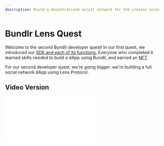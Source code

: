 ```yaml
---
description: Build a decentralized social network for the creator economy using Bunldr and Lens Protocol!
---
```



# Bundlr Lens Quest

Welcome to the second Bundlr developer quest! In our first quest, we introduced our [SDK and each of its functions.](https://docs.bundlr.network/tutorials/bundlr-nodejs) Everyone who completed it learned skills needed to build a dApp using Bundlr, and earned an [NFT](https://opensea.io/assets/matic/0x1c8f5f29d1498474844d6a5160b640c674276dba/0).

For our second developer quest, we're going bigger: we're building a full social network dApp using Lens Protocol.

## Video Version

<div
	className="video mt-5 mb-0"
	style={{
		position: "relative",
		paddingBottom: "56.25%" /* 16:9 */,
		paddingTop: 25,
		height: 0,
	}}
>
	<iframe
		style={{
			position: "absolute",
			top: 0,
			left: 0,
			width: "80%",
			height: "80%",
		}}
		src={`https://www.youtube.com/embed/NhA-3vwwSG0`}
		frameBorder="0"
	/>
</div>

## TL; DR

-   Before starting, you should be comfortable with JavaScript and have basic experience working with React
-   You'll learn to build OnlyBundlr, a social dApp to similar to OnlyFans or Patreon
-   You'll build a reusable set of Bundlr utility functions you can use anywhere you need permanent storage
-   You'll learn how to build using the Lens React hooks
-   Those that complete the quest will get an NFT

## Time Requirements

-   **Prep time**: 30 minutes
-   **Build time**: 60 minutes

## Prerequisites

Prior to beginning this tutorial, you should:

-   Understand the basics of [JavaScript](https://www.freecodecamp.org/learn/javascript-algorithms-and-data-structures/), including concepts like variables, basic primitives, functions and function pointers.
-   [Be comfortable with React.](https://react.dev/)
-   Have [MetaMask set up.](https://www.youtube.com/watch?v=OSRfgDoVQew)
-   Have funded your wallet with [MATIC on Polygon's Mumbai Testnet](/hands-on/tutorials/setup-metamask)

## About

**Lens Protocol** is a permissionless, composable, and decentralized social graph that makes building Web3 social apps easy. They handle all the infrastructure needed to build a dApp with a social component, which frees us builders up to focus on building the business logic unique to our communities.

**Bundlr** is a permissionless, composable and hyper-scalable data layer. We handle the infrastructure needed to store images, posts, and metadata forever. This frees up builders to focus on building the business logic unique to their communities.

## Background

The cost to build highly-scalable systems has historically been a barrier to entry and something that has prevented innovation. People may have had killer ideas, but without huge amounts of capital, the chance of success was low. Permissionless systems represent a total paradigm shift: they remove barriers that prevented innovation and kept people from competing.

By leveraging Bundlr and Lens’ highly-scalable and permissionless infrastructure, builders can focus solely on building features unique to their use case. This means projects can be built in much less time and for a fraction of the budget that would otherwise have been required.

## OnlyBundlr

<img src="/img/quests/onlybundlr/OnlyBundlrOverview.gif" width="80%" />

### Goals

In this developer quest, we'll build OnlyBundlr, a Web3 social app for the creator economy. Inspired by wildly successful platforms like OnlyFans and Patreon, we'll build a social network where creators can create a profile and set a fee required to follow them. Creators can post text and images to their feed, which only paid followers can view. For people following creators, we'll present a curated feed showing posts from people they pay to follow only.

Finally, we'll show how Lens+Bundlr puts creators in control of their data. We'll show how the profile you build, including your content and followers, is totally portable. A creator could easily build up a large profile on OnlyBundlr, and then take that profile and move it elsewhere. Creators building on Lens+Bundlr are never at risk of being de-platformed, or even of suffering when a social network goes out of business. With OnlyBundlr we'll use Bundlr to store posts on Arweave, where your content is guaranteed to be there forever. Lens protocol is built on top of smart contracts on the Polygon blockchain which has similar guarantees of permanence. The permanence of both combine to guarantee your content will be there forever. As both Polygon and Arweave are decentralized, your data is also censorship resistant.

### Outcomes

If you follow along with the code in this quest, you will have created a fully-functional social dApp.

Then, if you want to take things a step further, there are coding challenges where you build additional features to push your skills to the next level.

When you're done, you'll get access to an exclusive Developer Quest 2 NFT to celebrate your achievement.

### Getting Help

We prepared this quest in both written and video forms to make sure there's something for all learning styles. There are links to outside documentation and lots of side notes that provide additional tips and tricks. If you do get stuck while building, the best way to get help is to hop on over to our [Discord](https://discord.gg/bundlr), or [Telegram](https://t.me/bundlr) Someone from our team is always ready to answer questions. Additionally, you can compare the code you're writing against the main branch of the [GitHub repo](TODO) for this quest.

### Mainnet vs Testnet

<img src="/img/quests/onlybundlr/LensHandles.png" width="80%" />

When working with Lens, you need to have a handle, each wallet address can have multiple handles. However, only one handle will be active at a given time. Handle names are immutable, once you pick one you can't change it.

Lens has both a mainnet and a testnet, the mainnet is where you release production dApps and the testnet is where you work while building your dApp. Mainnet handles are in the format `handle.lens`, and testnet handles are in the format `handle.test`. Currently access to the mainnet is controlled by a whitelist, you need to get added to the whitelist in order to mint a handle. On testnet, anyone can create a handle and build / interact with Lens dApps.

We'll build OnlyBundlr on the testnet.

## Architecture

## Project Setup

Think of this quest like a coloring book. Just as a coloring book creates structure for you to make art, we've created a framework project you'll use to build a full application. The pieces you build will help you learn how to build with Bundlr and Lens.

All of our Bundlr Quests are contained in a [single GitHub repository](https://github.com/bundlr-Network/bundlr-quests). The repository contains two branches:

-   **master:** Contains fully-functional versions of each project. Use this as a reference while building your own projects and refer back to it if you get stuck.
-   **framework:** Contains UI components, most of the Bundlr and Lens code is removed. This branch is the foundation you should start with when building your quest.

To get started open `terminal` and change the current working directory to the directory where you want to download the quests.

Then execute the following commands:

```console
git clone -b framework git@github.com:Bundlr-Network/bundlr-quests.git
cd bundlr-quests/quest-2-onlybundlr/
npm install
```

If you clone with `framework` branch and try interacting with the project, you'll notice that it generally loads and some things work while others don't.

Take a moment and look at the code, you'll see multiple places where a function is empty and there's a comment saying, **`BUILDOOOORS: Complete this`**. This is a note to you that you'll need to code that section yourself using what you've learned here. All the answers are contained in the quest, read everything carefully and you'll finish the quest in 60 to 90 minutes.

## Utils, Components, Pages

<img src="/img/quests/onlybundlr/VSCode.png" width="80%" />

If you look at the layout of files in our framework project, you'll notice three folders `utils`, `components`, and `pages`. We'll start by building out the `utils` section by building a reusable library of Bundlr utility functions. Then we'll build out a library of reusable `components,`. The `pages` section contains code to combine your components together, there's only one file in here you'll need to complete there.

## Lens React Hooks

React hooks are an abstraction that allows developers to encapsulate and reuse stateful logic, simplifying the process of building in React. The [Lens SDK includes a collection of React Hooks](https://docs.lens.xyz/docs/sdk-react-intro) containing all you need to interact with the Lens Protocol. OnlyBundlr will use the React hooks to help simplify development.

## Bundlr Utility Functions

Storing data permanently on Bundlr is a four-step process that can be done from any JavaScript / TypeScript application:

1. Connect to a Bundlr node
2. Fund that node [(using any of the many tokens we support)](https://docs.bundlr.network/sdk/using-other-currencies)
3. Upload your data (binary data, file, or folder)
4. Get back a transaction id you can use to download the data instantly

In this next section, we'll build utility functions for each.

### Utils: Setting Up WebBundlr

The WebBundlr class is the point of entry used when interacting with Bundlr. It connects your code to a Bundlr node, and exposes functions used for funding, and uploading.

All of the interactions with Bundlr will be via a set of utility functions accessed by our React components. The first utility function, `getBundlr()` sets up a reference to a `WebBundlr` object and returns it. By abstracting away all of this setup code into a common utility function, we create a single place to store details like the node address and currency used to pay. This way, if you want to switch your dApp from the Devnet to the mainnet, you only have to adjust parameters in a single place.

```js showLineNumbers copy filename="utils/get-bundlr.js"
import { WebBundlr } from "@bundlr-network/client";
import { ethers } from "ethers";

/**
 * Creates a new Bundlr object that will then be used by other
 * utility functions. This is where you set your node address and currency.
 *
 * @returns A reference to a Bundlr object
 */
export const getBundlr = async () => {
	const provider = new ethers.providers.Web3Provider(window.ethereum);
	const bundlr = new WebBundlr("https://devnet.bundlr.network", "matic", provider);
	await bundlr.ready();
	return bundlr;
};
```

### Utils: Getting Bundlr Node Balance

Our Edit Profile UI has an option to fund a Bundlr node to pay for uploads, the utility function `bundlr.getLoadedBalance()` will be called to get the current funded balance. Note that node balances are recorded in atomic units, a number format that increases accuracy when doing floating point math in JavaScript. To make things easier to understand, this function converts the atomic balance into an easy-to-read format before returning it.

<Callout type="info" emoji="ℹ️">
	Since Lens runs on the Polygon blockchain, we'll pay Bundlr upload fees in MUMBAI
	MATIC during this tutorial. However, you are welcome to pay in any of the [14
	supported tokens.](/overview/supported-tokens)
</Callout>

```js showLineNumbers copy filename="utils/get-balance-matic.js"
import { getBundlr } from "./get-bundlr";

// gets the loaded balance in MATIC, not atomic units
/**
 * Gets the balance the user has already loaded on the specified
 * Bundlr node. Balance returned is in standard MATIC units, not atomic units.
 *
 * @returns Balance loaded on the node for current user.
 */
export const getBalanceMatic = async () => {
	try {
		// get a reference to the WebBundlr singleton
		const bundlr = await getBundlr();
		const atomicBalance = await bundlr.getLoadedBalance();
		return bundlr.utils.fromAtomic(atomicBalance).toString();
	} catch (e) {
		console.log("Error on getBalanceMatic ", e);
	}
	return "";
};
```

### Utils: Funding Bundlr Node

As a pair to the previous function, the function `bundlr.fund()` will also be called from our Edit Profile UI to increase the amount funded on the current node.

```js showLineNumbers copy filename="utils/fund-node.js"
import { getBundlr } from "./get-bundlr";

/**
 * Funds a Bundlr node the specified amount.
 * Note: The currency (token) used is the currency specified when
 * creating the Bundlr object in the file `get-bundlr.js`.
 *
 * @param {*} fundAmount About to fund, value in standard units. Value will automatically
 * be coverted to atomic units.
 * @returns "Node funded" if successful or an error message.
 */
export const fundNode = async (fundAmount) => {
	try {
		// get a refernce to the WebBundlr singleton
		const bundlr = await getBundlr();

		const fundAmountAtomic = bundlr.utils.toAtomic(fundAmount);
		const tx = await bundlr.fund(fundAmountAtomic);
		return "Node funded";
	} catch (e) {
		console.log("Error on fund ", e);
		return "Error on fund: " + e;
	}
	return "";
};
```

### Utils: Uploading Images

The next utility function accepts an image and a file type, then it checks the price to upload that image using `bundlr.getPrice()`, checks the current node balance, adds additional funds if needed, finally uploads the file using `bundlr.upload()`. This function will cause the browser wallet to popup twice, once to sign the funding transaction and once to sign the upload transaction.

In cases where the user has up-front funded the Bundlr node with sufficient funds, the browser wallet will only pop up once, to sign the upload transaction.

```js showLineNumbers copy filename="utils/upload-image.js"
import fileReaderStream from "filereader-stream";
import { getBundlr } from "./get-bundlr";

/**
 * Uploads an image to Bundlr.
 *
 * @param {*} fileToUpload The file to be uploaded.
 * @param {*} fileType The mime-type of the file to be uploaded.
 * @returns
 */
export const uploadImage = async (fileToUpload, fileType) => {
	// Get a refernce to the WebBundlr singleton
	const bundlr = await getBundlr();

	try {
		// Convert to a data stream
		const dataStream = fileReaderStream(fileToUpload);
		// Get the const to upload
		const price = await bundlr.getPrice(fileToUpload.size);
		// Get the amount currently funded for this user on a Bundlr node
		const balance = await bundlr.getLoadedBalance();

		// Only fund if needed
		if (price.isGreaterThanOrEqualTo(balance)) {
			console.log("Funding node.");
			await bundlr.fund(price);
		} else {
			console.log("Funding not needed, balance sufficient.");
		}

		const tx = await bundlr.upload(dataStream, {
			tags: [{ name: "Content-Type", value: fileType }],
		});

		console.log(`File uploaded ==> https://arweave.net/${tx.id}`);

		return "https://arweave.net/" + tx.id;
	} catch (e) {
		console.log("Error on upload, ", e);
	}
};
```

### Utils: Uploading Metadata

Our next utility function, `upload()` is similar to `upload-image()` however instead of uploading an image, it uploads a JSON object containing metadata. When working with Lens, all posts, likes, comments, and profile data is structured in a JSON object. That JSON object gets uploaded to Bundlr, and the URL to the metadata is then posted to Lens.

```js showLineNumbers copy filename="utils/upload.js"
import { getBundlr } from "./get-bundlr";

// called to upload metadata to Bundlr, which is then passed on to Lens
/**
 * Function to upload metadata to Bundlr. The function signature is defined
 * by Lens. The Lens React hooks automatically generate metadata, which
 * is passed to this function for upload. This function then returns an URL
 * to the uploaded metadata which is automatically posted to Lens.
 *
 * @param {*} data Data to be uploaded, JSON formatted metadata
 * @returns A URL to the recently uploaded metadata.
 */
export const upload = async (data) => {
	// Set the app id (helps keep our posts from commingling with posts from other apps).
	data.appId = "onlybundlr";

	try {
		const bundlr = await getBundlr();
		const serialized = JSON.stringify(data);

		// Only fund if needed.
		const price = await bundlr.getPrice(new Blob([serialized]).size);
		const balance = await bundlr.getLoadedBalance();

		if (price.isGreaterThanOrEqualTo(balance)) {
			console.log("Funding.");
			await bundlr.fund(price);
		} else {
			console.log("Funding not needed, balance sufficient.");
		}

		const tx = await bundlr.upload(serialized, {
			tags: [{ name: "Content-Type", value: "application/json" }],
		});

		console.log(`Upload success content URI= https://arweave.net/${tx.id}`);

		return `https://arweave.net/${tx.id}`;
	} catch (e) {
		console.log("Error on upload ", e);
	}
	return "";
};
```

## App.js

Lens works in conjunction with the [WAGMI](https://wagmi.sh/) hooks for React which abstract out low-level wallet interactions. Both Lens and WAGMI use the React provider pattern, where setup happens in your top-most file (`App.js` or `index.js`), and then is made available to child components by wrapping those child components in a provider tag set.

Let's first take a look at how we're setting up Lens. Pretty much everything here is boilerplate, two things to pay attention to are the environment and sources parameters. The first, `environment`, is where we specify we're on the testnet, not the mainnet, and then `sources` is where we specify our unique application id. By setting a unique application id here, we make sure that feed posts are limited to ones created by OnlyBundlr. If we left it out, we would end up showing a feed that pulled data from other apps too.

<Callout type="info" emoji="ℹ️">
	The use of the application id is a great example of how data is portable in Lens. You
	could easily change that application id to that of an existing commercial Lens
	application and build a new UI for it. This opens up new ways to compete and innovate,
	anyone with an idea for a UI can build that and leverage existing data.
</Callout>

```js showLineNumbers copy
const lensConfig = {
	bindings: wagmiBindings(),
	environment: staging,
	sources: ["onlybundlr"],
};
```

With our Lens configuration set up, we pass it to a `LensProvider` component and then use it to wrap our child components.

Here's the full code for the component:

```js showLineNumbers copy filename="App.js"
import "./App.css";
import { BrowserRouter, Routes, Route } from "react-router-dom";

import { configureChains, createClient, WagmiConfig } from "wagmi";
import { polygonMumbai } from "wagmi/chains";
import { publicProvider } from "wagmi/providers/public";
import { bindings as wagmiBindings } from "@lens-protocol/wagmi";
import { staging, LensProvider } from "@lens-protocol/react-web";

import LeftNav from "./components/LeftNav";
import RightNav from "./components/RightNav";
import ContentFeedPage from "./pages/ContentFeedPage";
import ProfileFeedPage from "./pages/ProfileFeedPage";
import EditProfilePage from "./pages/EditProfilePage";
import CreatePublicationPage from "./pages/CreatePublicationPage";

const { chains, provider, webSocketProvider } = configureChains(
	[polygonMumbai],
	[publicProvider()],
);
const client = createClient({
	autoConnect: true,
	provider,
	webSocketProvider,
});

const lensConfig = {
	bindings: wagmiBindings(),
	environment: staging,
	sources: ["onlybundlr"],
};

function App() {
	return (
		<WagmiConfig client={client}>
			<LensProvider config={lensConfig}>
				<div className="flex flex-row">
					<LeftNav />
					<BrowserRouter>
						<Routes>
							<Route path="/" element={<ContentFeedPage />} />
							<Route path="/home" element={<ContentFeedPage />} />
							<Route path="/*" element={<ProfileFeedPage />} />
							<Route path="/edit-profile" element={<EditProfilePage />} />
							<Route
								path="/create-publication"
								element={<CreatePublicationPage />}
							/>
						</Routes>
					</BrowserRouter>
					<RightNav />
				</div>
			</LensProvider>
		</WagmiConfig>
	);
}

export default App;
```

## Profiles

When working with Lens, each wallet address can have multiple profiles. Each profile can have its own follow settings, which allows anyone to accept followers for a fee or for free. Since we're building a dApp to similar to OnlyFans or Patreon, we will implement the charge functionality. When setting up your profile, you can specify a fee to follow (using WMATIC, WETH, USDC, DAI, NCT), and then people who follow you will have to pay when executing the follow.

### Component: LoginButton

React Hooks Used

-   [`useWalletLogin`](https://docs.lens.xyz/docs/use-wallet-login)

The first step in using a dApp built on Lens is to login to Lens using an EVM wallet. This involves a simple wallet interaction where MetaMask will pop up and ask you to sign a message. There's no cost or gas fees to execute. In this component, we'll build that login functionality.

<Callout type="info" emoji="ℹ️">
	Lens supports all EVM-based wallets, in this tutorial we'll be using MetaMask, the
	most popular.
</Callout>

We will wrap various components of our app with a check to see if the user is logged in and then show the login button if not. By abstracting much of the login logic into this component, we make it easy to put the button anywhere.

The [code below is mostly from the Lens docs,](https://docs.lens.xyz/docs/use-wallet-login) with custom styling.

```js showLineNumbers copy filename="components/LoginButton.js"
import { useWalletLogin } from "@lens-protocol/react";
import { useAccount, useConnect, useDisconnect } from "wagmi";
import { InjectedConnector } from "wagmi/connectors/injected";

const LoginButton = () => {
	const {
		execute: login,
		error: loginError,
		isPending: isLoginPending,
	} = useWalletLogin();

	const { isConnected } = useAccount();
	const { disconnectAsync } = useDisconnect();

	const { connectAsync } = useConnect({
		connector: new InjectedConnector(),
	});

	// Called when the user clicks "login"
	const onLoginClick = async () => {
		if (isConnected) {
			await disconnectAsync();
		}

		const { connector } = await connectAsync();
		if (connector instanceof InjectedConnector) {
			const signer = await connector.getSigner();
			await login(signer);
		}
	};

	return (
		<div>
			{loginError && <p>{loginError}</p>}
			<button
				className="font-main ml-2 px-5 text-white rounded-lg bg-primary hover:bg-secondary "
				disabled={isLoginPending}
				onClick={onLoginClick}
			>
				login
			</button>
		</div>
	);
};

export default LoginButton;
```

### Component: ProfileSwitcher

React Hooks Used

-   [`useProfilesOwnedByMe`](https://docs.lens.xyz/docs/use-profiles-owned-by-me)
-   [`useActiveProfile`](https://docs.lens.xyz/docs/use-active-profile)
-   `useActiveProfileSwitch` (Not currently documented)
-   [`useCreateProfile`](https://docs.lens.xyz/docs/use-create-profile)

<img src="/img/quests/onlybundlr/ProfileSwitcher.png" width="60%" />

The profile switcher serves two roles. First, in a drop-down menu, it lists all active profiles, allowing you to switch between profiles by changing which is currently active. Second, given a "handle name" it lets you create a new handle. A status message is updated to show each step of the process.

<Callout type="info" emoji="ℹ️">
	As the main goal of this project is to teach about Bundlr and Lens, I've used very
	verbose status messages throughout. Each step of backend interaction is documented in
	the UI. This would probably be too verbose for a production release, but it helps you,
	as a student, really understand each step. Components that need to show status
	messages do so by setting a React state variable called `message`, which is then shown
	in the UI. (`const [message, setMessage] = useState("");`)
</Callout>

The Lens React hooks follow a pattern where hooks focused on reading data return a variable called `data` containing the data read. The hooks also return a boolean value `loading` used to track if the data has loaded yet. All data is loaded asynchronously, which means it's possible some page elements will load before the data has been returned. To avoid errors, our UI will check the value of the `loading` variable before trying to access the data.

Hooks focused on writing data expose a variable called `execute`, which is a function pointer we can call later when we want to execute the specific action.

Since the Lens React hooks all return values with the same name, it's necessary to alias these names when using more than one hook. In JavaScript, we do this with the `:` operator. When this line of code `const { execute, isPending } = useActiveProfileSwitch()` becomes this line `const { execute: switchProfile, isPending } = useActiveProfileSwitch()`, the function pointer previously named `execute` is aliased to `switchProfile`. This is a common pattern we'll use throughout our code.

Let's look at how we manage existing profiles first. The first hook, `useProfilesOwnedByMe` returns an array listing all profiles owned by the wallet address logged in with the `LoginButton` component we just created. The second hook `useActiveProfile` returns the one profile currently active. These two hooks return a variable named `data` that we alias to `profiles` and `activeProfile`. Each profile consists of an auto-generated unique `id` and a user-supplied unique `handle`.

To swap between existing profiles, we pass the `id` of the desired profile to the `execute` function pointer returned by `useActiveProfileSwitch`.

```js showLineNumbers copy
const {
	data: profiles,
	loading: profilesLoading,
	hasMore,
	next,
} = useProfilesOwnedByMe();
const { data: activeProfile, loading: activeProfileLoading } = useActiveProfile();
const { execute: switchProfile, isPending } = useActiveProfileSwitch();
```

Let's also look at how using the Lens React hooks leads to creating efficient and easy-to-read code. Below is the HTML for the drop-down containing the list of handles owned by the active wallet. On line 2, we create an `onChange` event handler that automatically calls the `switchProfile` function pointer exposed by `useActiveProfileSwitch`. The event handler is automatically called every time the drop-down is updated, meaning the `switchProfile` function will also be called automatically.

Further down on line 7, we iterate over the full list of `profiles` returned by `useProfilesOwnedByMe`, including each in the drop down.

```js {2, 7} showLineNumbers copy
<select
	onChange={(val) => switchProfile(val.target.value)}
	className="font-main text-s px-5 text-white rounded-lg bg-background hover:bg-secondary ml-2"
	value={activeProfile?.id}
>
	{profiles &&
		profiles
			?.filter((a, i) => profiles?.findIndex((s) => a.id === s.id) === i)
			.map((profile) => (
				<option key={profile.id} value={profile.id}>
					{profile.handle}
				</option>
			))}
</select>
```

Here's the full code for the component:

```js showLineNumbers copy filename="components/ProfileSwitcher.js"
import React, { useState, useEffect } from "react";

import {
	useActiveProfile,
	useCreateProfile,
	useProfilesOwnedByMe,
	useActiveProfileSwitch,
} from "@lens-protocol/react";

const ProfileSwitcher = ({ showCreateNew }) => {
	const [message, setMessage] = useState("");
	const [txActive, setTxActive] = useState(false);
	const [createProfileMode, setCreateProfileMode] = useState(false);
	const [newProfileHandle, setNewProfileHandle] = useState("");
	const {
		data: profiles,
		loading: profilesLoading,
		hasMore,
		next,
	} = useProfilesOwnedByMe();
	const { data: activeProfile, loading: activeProfileLoading } = useActiveProfile();
	const { execute: switchProfile, isPending } = useActiveProfileSwitch();

	const {
		execute: createNewProfile,
		error: createNewProfileError,
		isPending: createNewProfilePending,
	} = useCreateProfile();

	// Called when the user clicks "save new profile"
	const doCreateProfile = async () => {
		setMessage("");
		setTxActive(true);
		try {
			setMessage("Creating profile ...");
			const tx = await createNewProfile(newProfileHandle);
			setMessage("Profile created.");
		} catch (e) {
			setMessage("Error creating profile " + e);
			console.log("Error on create profile ", e);
		}
		setTxActive(false);
		setCreateProfileMode(false);
	};

	useEffect(() => {
		if (!profiles || profiles.length === 0) setCreateProfileMode(true);
		else setCreateProfileMode(false);
	}, [profilesLoading]);

	return (
		<div className="w-fit mt-2 flex flex-col bg-primary px-1 py-1 rounded-lg">
			<div className="flex flex-col  w-full">
				<div className="flex flex-row  w-full px-5 py-2 ">
					<label className="font-main block uppercase tracking-wide text-gray-700 text-s font-bold">
						Handle:
					</label>
					{!createProfileMode && (
						<div>
							<select
								onChange={(val) => switchProfile(val.target.value)}
								className="font-main text-s px-5 text-white rounded-lg bg-background hover:bg-secondary ml-2"
								value={activeProfile?.id}
							>
								{profiles &&
									profiles
										?.filter(
											(a, i) =>
												profiles?.findIndex(
													(s) => a.id === s.id,
												) === i,
										)
										.map((profile) => (
											<option key={profile.id} value={profile.id}>
												{profile.handle}
											</option>
										))}
							</select>
							{showCreateNew && (
								<button
									className="ml-10 font-main px-5 text-white rounded-lg bg-background hover:bg-secondary "
									onClick={() => setCreateProfileMode(true)}
								>
									Create New
								</button>
							)}
						</div>
					)}
					{createProfileMode && (
						<div className="flex flex-row">
							<input
								className="bg-white ml-2 appearance-none block rounded focus:outline-none"
								id="newProfileHandle"
								type="text"
								onChange={(e) => setNewProfileHandle(e.target.value)}
							/>

							<button
								className="ml-10 font-main px-5 text-white rounded-lg bg-background enabled:hover:bg-secondary border border-red-500"
								disabled={txActive}
								onClick={doCreateProfile}
							>
								save new profile
							</button>
						</div>
					)}
				</div>
				<span className="font-main text-message mr-5 ml-5">{message}</span>
			</div>
		</div>
	);
};

export default ProfileSwitcher;
```

### Component: BundlrBalance

<img src="/img/quests/onlybundlr/BundlrBalance.png" width="60%" />

When working with Bundlr, you pay once, and your uploads are available forever. You can either lazy-fund uploads, where you pay per upload, or up-front fund, where you fund in advance and then slowly use that balance. Funding involves transferring tokens from your wallet to the Bundlr node, which means your wallet (MetaMask) will pop up and have you sign and confirm the transaction. To streamline interactions with OnlyBundlr and reduce the number of wallet popups, [it's recommended you up-front fund around ~0.5 MUMBAI MATIC.](https://mumbaifaucet.com/)

The `BundlrBalance` component uses the `getBalanceMatic` utility function to get your current balance, and `fundNode` utility function to add additional funds.

Let's take a look at the funding function first:

```js showLineNumbers copy
const doFund = async () => {
	if (!fundAmount) {
		setMessage("Please specify an amount to fund");
		return;
	}
	setMessage(`Funding ${fundAmount} MATIC`);
	const fundStatus = await fundNode(fundAmount);
	setMessage(fundStatus);
	setCurBalance(await getBalanceMatic());
	setFundAmount(0);
};
```

The full code for the component is as follows:

```js showLineNumbers copy filename="components/BundlrBalance.js"
import React, { useState, useEffect } from "react";
import { getBalanceMatic } from "../utils/get-balance-matic";
import { fundNode } from "../utils/fund-node";

const BundlrBalance = () => {
	const [curBalance, setCurBalance] = useState(0);
	const [fundAmount, setFundAmount] = useState(0);
	const [message, setMessage] = useState("");

	useEffect(() => {
		const fetchBalance = async () => {
			setCurBalance(await getBalanceMatic());
		};
		fetchBalance();
	}, []);

	// Called when the "fund" button is clicked by the user
	const doFund = async () => {
		if (!fundAmount) {
			setMessage("Please specify an amount to fund");
			return;
		}
		setMessage(`Funding ${fundAmount} MATIC`);
		const fundStatus = await fundNode(fundAmount);
		setMessage(fundStatus);
		setCurBalance(await getBalanceMatic());
		setFundAmount(0);
	};

	return (
		<div className="w-[600px] mt-1 flex flex-col  bg-primary px-1 py-1 rounded-lg ">
			<label className="font-main block uppercase text-xs font-bold mb-2">
				Bundlr Node Balance: {curBalance}
			</label>

			<div className="flex flex-row justify-items-center">
				<label className="font-main block uppercase tracking-wide text-gray-700 text-xs font-bold mb-2">
					Amount To Fund
				</label>
				<input
					className="ml-5 appearance-none block bg-gray-200 text-gray-700 border border-red-500 rounded py-1 px-4 mb-3 leading-tight focus:outline-none focus:bg-white"
					id="fundAmount"
					type="number"
					size="10"
					value={fundAmount || ""}
					onChange={(e) => setFundAmount(e.target.value)}
				/>
				<button
					className="ml-4 font-main px-2 h-7 text-white rounded-lg bg-background enabled:hover:bg-secondary border border-red-500"
					onClick={() => doFund()}
				>
					fund
				</button>
			</div>

			<span className="font-main text-message mr-5">{message}</span>
		</div>
	);
};

export default BundlrBalance;
```

### Component: EditProfileDetails

React hooks used:

-   [`useUpdateProfileDetails`](https://docs.lens.xyz/docs/use-update-profile-details)
-   `useUpdateFollowPolicy` (Not currently documented)
-   [`useCurrencies`](https://docs.lens.xyz/docs/use-currencies)

<img src="/img/quests/onlybundlr/EditProfileDetails.png" width="60%" />

In the `EditProfileDetails` component, we set a profile's name, bio, subscription fee, and cover picture. The profile picture is not set here, that will be done in the next component. The reason we separate out the logic like this is due to the way the Lens React hooks are designed, `useUpdateProfileDetails` accepts those parameters, with the profile picture being handled by a different hook.

You may notice missing from the list of hooks is a hook used to determine the active profile. This is because the active profile will be retrieved at the page level and then passed into the `EditProfileDetails` component.

Let's look at the two hooks used to update profile information. The first `useUpdateProfileDetails`, returns a function pointer we alias to `update` that is called to update that profile. The second returns a function pointer we alias to `updateFollowPolicy` we use to set the follow policy.

```js showLineNumbers copy
const {
	execute: update,
	error: updateError,
	isPending: isUpdatePending,
} = useUpdateProfileDetails({ profile, upload });
const {
	execute: updateFollowPolicy,
	isPending: isUpdateFollowPolicyPending,
	error: isUpdateFollowPolicyError,
} = useUpdateFollowPolicy({ profile });
```

When the end-user clicks `save` in the user interface, the `doUpdateProfile` function is called. This function starts out by setting a message to let the end user know we're updating profile information (line 5). Next up, we take the cover image and call our Bundlr utility function `uploadImage` and have it upload that image to Bundlr (line 10). Since we abstracted out this functionality and covered it earlier, we don't need to dig into the details now. Just call the function, let it do its magic, and wait for the result. Finally, we combine the URL to the cover photo with the name and bio entered in the UI and pass them to the `update` function pointer returned by the `useUpdateProfileDetails` React hook (line 20). Then we update the UI to let the user know we've updated the profile (line 21).

As `useUpdateProfileDetails` works through saving data, something interesting happens that shows the power of designing reusable code. When we set up the reference to the Lens React hook, we pass in the active profile and a pointer to the upload utility function we created in the beginning (`useUpdateProfileDetails({ profile, upload })`). You'll probably remember that this function is passed metadata as a JSON object, it then saves the metadata to Bundlr and returns the URL. This is an important piece of plumbing that holds together a Lens project, and it's one that happens automatically. By creating a reusable utility function, we can now pass it to a variety of Lens React hooks, and the data will automatically be saved. As we work through this quest, you'll notice multiple places where we pass `upload` to a Lens React hook, but since the code is already written and tested, we don't need to cover it each time.

```js showLineNumbers copy
const doUpdateProfile = async () => {
	setMessage("");
	setTxActive(true);

	setMessage("Updating profile information ...");

	let coverPicture = "";
	if (fileToUpload) {
		setMessage("Uploading cover picture ...");
		coverPicture = await uploadImage(fileToUpload, fileType);
	} else {
		coverPicture = profile.coverPicture?.original.url || null;
	}
	const attributes = {
		location: "",
		website: "",
	};
	setMessage("Uploading profile information ...");

	await update({ name, bio, coverPicture, attributes });
	setMessage("Profile updated.");
	setTxActive(false);

	// only set the fee if a number greater than 0 is supplied
	if (followFee && followFee > 0) {
		await doUploadFollowPolicy();
	}
};
```

After that, we do something similar to set the follow policy. At this point in the quest, you're probably starting to see the pattern these React hooks follow and the way they simplify development. You really can just read and write data without having to worry about how the underlying metadata or GraphQL are structured.

```js showLineNumbers copy
// Sets up the follow policy object
function resolveFollowPolicy({ followPolicyType, amount, recipient }) {
	if (followPolicyType === FollowPolicyType.CHARGE) {
		return {
			type: FollowPolicyType.CHARGE,
			amount: amount,
			recipient: recipient,
		};
	}

	return {
		type: FollowPolicyType[followPolicyType],
	};
}

// Sets the fee to follow a profile
const doUploadFollowPolicy = async () => {
	const recipient = profile.ownedBy;

	const erc20 = currencies.find((c) => c.symbol === chargeCurrency);
	const fee = Amount.erc20(erc20, followFee);
	await updateFollowPolicy({
		followPolicy: resolveFollowPolicy({
			amount: fee,
			followPolicyType: FollowPolicyType.CHARGE,
			recipient,
		}),
	});
};
```

<Callout type="info" emoji="ℹ️">
To pay follow fees while developing, you'll need testnet versions of the tokens supported. The recommended option is using wMATIC. First [request free MUMBAI MATIC](https://mumbaifaucet.com/) from the faucet, then [wrap it using the `deposit()` function of this contract](https://mumbai.polygonscan.com/address/0x9c3c9283d3e44854697cd22d3faa240cfb032889#writeContract#F5).

To make things easiest, you can also leave the follow fee set to 0.

</Callout>

Here's the full component code:

```js showLineNumbers copy filename="components/ProfileSwitcher.js"
import React, { useState, useEffect } from "react";
import { upload } from "../utils/upload";
import { uploadImage } from "../utils/upload-image";

import {
	Amount,
	useUpdateProfileDetails,
	useUpdateFollowPolicy,
	useCurrencies,
	FollowPolicyType,
} from "@lens-protocol/react";

const EditProfileDetails = ({ profile }) => {
	const [message, setMessage] = useState("");
	const [txActive, setTxActive] = useState(false);
	const [name, setName] = useState("");
	const [bio, setBio] = useState("  ");
	const [followFee, setFollowFee] = useState(0);
	const [chargeCurrency, setChargeCurrency] = useState(0);
	const [fileToUpload, setFileToUpload] = useState();
	const [fileType, setFileType] = useState();
	const {
		data: currencies,
		error: currenciesError,
		loading: currenciesLoading,
	} = useCurrencies();

	const {
		execute: update,
		error: updateError,
		isPending: isUpdatePending,
	} = useUpdateProfileDetails({ profile, upload });

	const {
		execute: updateFollowPolicy,
		isPending: isUpdateFollowPolicyPending,
		error: isUpdateFollowPolicyError,
	} = useUpdateFollowPolicy({ profile });

	useEffect(() => {
		if (profile) {
			setName(profile.name);
			setBio(profile.bio || " ");

			if (profile.followPolicy?.type === FollowPolicyType.CHARGE) {
				setFollowFee(profile.followPolicy?.amount.value.toString());
			} else {
				setFollowFee(0);
			}
		}
	}, [profile]);

	useEffect(() => {
		// If a follow-fee / currency has yet to be set, pick the first in the list
		if (currencies && !currenciesLoading) {
			if (profile.followPolicy?.type !== FollowPolicyType.CHARGE) {
				setChargeCurrency(currencies[0].symbol);
			} else {
				setChargeCurrency(profile.followPolicy?.amount.asset.symbol);
			}
		}
	}, [currenciesLoading]);

	// Called when a user selects a file to be uploaded
	const handleFile = async (e) => {
		const newFiles = e.target.files;
		if (newFiles.length === 0) return;

		setFileToUpload(newFiles[0]);
		setFileType(newFiles[0]["type"]);
	};

	// Called when the user clicks "save"
	const doUpdateProfile = async () => {
		setMessage("");
		setTxActive(true);

		setMessage("Updating profile information ...");

		let coverPicture = "";
		if (fileToUpload) {
			setMessage("Uploading cover picture ...");
			coverPicture = await uploadImage(fileToUpload, fileType);
		} else {
			coverPicture = profile.coverPicture?.original.url || null;
		}
		const attributes = {
			location: "",
			website: "",
		};
		setMessage("Uploading profile information ...");

		await update({ name, bio, coverPicture, attributes });
		setMessage("Profile updated.");
		setTxActive(false);

		// Only set the fee if a number greater than 0 is supplied
		if (followFee && followFee > 0) {
			await doUploadFollowPolicy();
		}
	};

	// Sets up the follow policy object
	function resolveFollowPolicy({ followPolicyType, amount, recipient }) {
		if (followPolicyType === FollowPolicyType.CHARGE) {
			return {
				type: FollowPolicyType.CHARGE,
				amount: amount,
				recipient: recipient,
			};
		}

		return {
			type: FollowPolicyType[followPolicyType],
		};
	}

	// Sets the fee to follow a profile
	const doUploadFollowPolicy = async () => {
		const recipient = profile.ownedBy;

		const erc20 = currencies.find((c) => c.symbol === chargeCurrency);
		const fee = Amount.erc20(erc20, followFee);
		await updateFollowPolicy({
			followPolicy: resolveFollowPolicy({
				amount: fee,
				followPolicyType: FollowPolicyType.CHARGE,
				recipient,
			}),
		});
	};

	return (
		<div className="w-[600px] mt-2 flex flex-col bg-primary px-1 py-1 rounded-lg">
			<div className="ml-2">
				<label className="font-main block uppercase text-xs font-bold mb-2">
					Personal Information
				</label>
				<label className="font-main block uppercase tracking-wide text-gray-700 text-xs font-bold mb-2">
					Name
				</label>
				<input
					className="appearance-none block bg-gray-200 text-gray-700 border border-red-500 rounded py-3 px-4 mb-3 leading-tight focus:outline-none focus:bg-white"
					id="name"
					type="text"
					size="50"
					value={name || ""}
					onChange={(e) => setName(e.target.value)}
				/>
			</div>
			<div className="w-full ml-2">
				<label className="font-main block uppercase tracking-wide text-gray-700 text-xs font-bold mb-2">
					Bio
				</label>
				<textarea
					className="appearance-none block bg-gray-200 text-gray-700 border border-gray-200 rounded py-3 px-4 leading-tight focus:outline-none focus:bg-white focus:border-gray-500"
					id="bio"
					type="text"
					value={bio || ""}
					onChange={(e) => setBio(e.target.value)}
					rows="10"
					cols="50"
				/>
			</div>

			<div className="w-full ml-2 mt-5">
				<label className="font-main block uppercase tracking-wide text-gray-700 text-xs font-bold mb-2">
					Subscription Fee
				</label>
				<div className="flex flex-row">
					<input
						className="appearance-none block bg-gray-200 text-gray-700 border border-red-500 rounded py-3 px-4 mb-3 leading-tight focus:outline-none focus:bg-white"
						id="fee"
						type="number"
						value={followFee}
						onChange={(e) => setFollowFee(e.target.value)}
					/>
					<select
						name="chargeCurrency"
						className="font-main ml-5 px-5 h-[25px] text-white rounded-lg bg-background enabled:hover:bg-secondary border border-red-500"
						defaultValue={
							profile.followPolicy?.type === FollowPolicyType.CHARGE
								? profile.followPolicy.amount.asset.symbol
								: undefined
						}
						onChange={(e) => setChargeCurrency(e.target.value)}
					>
						{currencies &&
							currencies.map((currency) => (
								<option
									key={currency.symbol}
									value={currency.symbol}
									selected={currency.symbol === chargeCurrency}
								>
									{currency.symbol}
								</option>
							))}
					</select>
				</div>
			</div>
			<div className="w-full mt-10 flex flex-col  bg-primary px-1 py-1 rounded-lg">
				<label className="font-main block uppercase text-xs font-bold mb-2">
					Cover Picture
				</label>
				{profile?.coverPicture && !fileToUpload && (
					<img
						width="600"
						src={profile.coverPicture?.original?.url}
						alt="profile-pic"
					/>
				)}
				{fileToUpload && (
					<img src={URL.createObjectURL(fileToUpload)} alt="profile_pic" />
				)}
				<div className="flex flex-row justify-start px-2 py-1 ">
					<input
						type="file"
						onChange={handleFile}
						className="px-2 text-sm text-white rounded-lg w-full"
						multiple="single"
						name="files[]"
					/>
				</div>
			</div>
			<div className="flex flex-row justify-end w-full bg-primary px-2 py-1 mt-1">
				<span className="font-main text-message mr-5">{message}</span>

				<button
					className="font-main px-5 text-white rounded-lg bg-background enabled:hover:bg-secondary border border-red-500"
					disabled={txActive}
					onClick={doUpdateProfile}
				>
					save
				</button>
			</div>
		</div>
	);
};

export default EditProfileDetails;
```

### Component: EditProfilePicture

React hooks used:

-   [`useUpdateProfileImage`](https://docs.lens.xyz/docs/use-update-profile-image)

<img src="/img/quests/onlybundlr/ProfilePicUpload.png" width="60%" />

<Callout type="info" emoji="ℹ️">
	At this point in the quest, you should understand how to use our utility functions to
	save data to Bundlr, how to read and write Lens data using the Lens React hooks and
	how to wire our `upload` function pointer into different React hooks. As we're
	repeating similar actions with different hooks, we'll assume you know the basics and
	skip over some of the explanations given earlier. If you are struggling to understand
	anything so far, I recommend you go back and re-read everything before continuing.
</Callout>

In `EditProfilePicture` we use the `useUpdateProfileImage` Lens React hook. At setup, we pass in a reference to the active profile and then we're returned a pointer to a function we can call to update the profile image.

```js showLineNumbers copy
const {
	execute: updateProfileImage,
	error: updateProfileImageError,
	isPending: updateProfileImagePending,
} = useUpdateProfileImage({ profile });
```

This function pointer, aliased as `updateProfileImage`, is passed a URL to the new profile image. Then that URL is passed along to the `updateProfileImage` function. Since we already wrote this code and abstracted it way into utility functions, the bulk of the processing in this component can be reduced to two lines of code. Amazing.

```js showLineNumbers copy
const newProfileURL = await uploadImage(fileToUpload, fileType);
await updateProfileImage(newProfileURL);
```

Here's the full code for the component:

```js showLineNumbers copy filename="components/EditProfilePicture.js"
import React, { useState } from "react";
import { uploadImage } from "../utils/upload-image";
import { useUpdateProfileImage } from "@lens-protocol/react";

const EditProfilePicture = ({ profile }) => {
	const [message, setMessage] = useState("");
	const [txActive, setTxActive] = useState(false);
	const [fileToUpload, setFileToUpload] = useState();
	const [fileType, setFileType] = useState();
	const {
		execute: updateProfileImage,
		error: updateProfileImageError,
		isPending: updateProfileImagePending,
	} = useUpdateProfileImage({
		profile,
	});

	// Called when the user selects a file to be uploaded
	const handleFile = async (e) => {
		const newFiles = e.target.files;
		if (newFiles.length === 0) return;

		setFileToUpload(newFiles[0]);
		setFileType(newFiles[0]["type"]);
	};

	// Called when the user clicks "upload"
	const doUpdateProfilePicture = async () => {
		setMessage("");
		setTxActive(true);
		if (!fileToUpload) {
			setMessage("Please select an image first");
			setTxActive(false);
			return;
		}

		try {
			setMessage("Uploading image ...");
			const newProfileURL = await uploadImage(fileToUpload, fileType);
			setMessage("Linking image with profile ...");
			await updateProfileImage(newProfileURL);
		} catch (e) {
			console.log("Error on update ", e);
		}
		setMessage("Profile image uploded.");
		setTxActive(false);
	};

	return (
		<div className="w-[600px] mt-10 flex flex-col  bg-primary px-1 py-1 rounded-lg mb-10">
			<label className="font-main block uppercase text-xs font-bold mb-2">
				Profile Picture
			</label>
			{profile?.picture && !fileToUpload && (
				<img width="600" src={profile.picture?.original.url} alt="profile_pic" />
			)}
			{fileToUpload && (
				<img src={URL.createObjectURL(fileToUpload)} alt="profile_pic" />
			)}
			<div className="flex flex-row justify-start px-2 py-1 ">
				<input
					type="file"
					onChange={handleFile}
					className="px-2 text-sm text-white rounded-lg w-full"
					multiple="single"
					name="files[]"
				/>
				<div className="flex flex-row justify-end align-start w-full bg-primary ">
					<span className="font-main text-message mr-5">{message}</span>

					<button
						className="font-main px-5 text-white rounded-lg bg-background enabled:hover:bg-secondary border border-red-500"
						disabled={txActive}
						onClick={() => doUpdateProfilePicture()}
					>
						upload
					</button>
				</div>
			</div>
		</div>
	);
};

export default EditProfilePicture;
```

### Component: SuggestedProfile

React hooks used

-   [`useProfile`](https://docs.lens.xyz/docs/use-profile)

<img src="/img/quests/onlybundlr/RightNav.png" width="60%" />

You probably noticed the right side of OnlyBundlr has four suggested profiles for you to follow. This right side is built using first a component called `RightNav` that acts as a parent, it creates a series of `SuggestedProfile` components, one for each profile shown.

Let's look at `SuggestedProfile` first. The component is passed a handle uniquely identifying a profile, the full profile data is then loaded in using the `useProfile` Lens React hook.

```js showLineNumbers copy
const { data: profile, loading } = useProfile({ handle });
```

Once loaded, we have access to all the data for that profile in the variable aliased as `profile`. From here, it's a simple matter of accessing the profile name, cover picture, and profile picture and building out the HTML.

```js showLineNumbers copy filename="components/SuggestedProfile.js"
import React, { useState, useEffect } from "react";
import { useProfile } from "@lens-protocol/react";

const SuggestedProfile = ({ handle }) => {
	const { data: profile, loading } = useProfile({ handle });
	const [profilePicture, setProfilePicture] = useState("");
	const [coverPicture, setCoverPicture] = useState("");

	useEffect(() => {
		if (profile) {
			setProfilePicture(profile.picture?.original.url);
			setCoverPicture(profile.coverPicture?.original.url);
			console.log(profile);
		}
	}, [loading]);

	return (
		<div className="relative" key={profile?.id}>
			{coverPicture && (
				<img
					className="rounded-lg absolute top-0 left-0 h-32 w-full object-cover px-1 py-1 "
					src={coverPicture}
				/>
			)}

			<div className="h-32 w-full ">
				<div className="mx-2 mt-2 flex flex-row bg-secondary opacity-90 rounded-xl">
					{profilePicture && (
						<img
							className="inline-block h-8 w-8 mb-1 mt-1 ml-1 rounded-full ring-2 ring-white"
							src={profilePicture}
							alt={handle}
						/>
					)}

					<h2 className="ml-2 self-center">
						<a
							className="font-main underline decoration-contast"
							href={"/" + handle}
						>
							{handle}
						</a>
					</h2>
				</div>
			</div>
		</div>
	);
};

export default SuggestedProfile;
```

### Component: RightNav

This is one component that's just pure React, there are no Lens React hooks or Bundlr interactions. I hardcoded a series of five profiles into an array. To make the page a bit more dynamic, I first shuffle the array and then use only the first four items. Each of the four chosen profile handles is passed along to a `SuggestedProfile` component and shown on the page. As you build out this component, try adding the handle of the profile you created!

I also created an OnlyBundlr logo and include that on the right-hand side too.

```js showLineNumbers copy filename="components/RightNav.js"
import React, { useState, useEffect } from "react";
import SuggestedProfile from "../components/SuggestedProfile";
import { useExploreProfiles } from "@lens-protocol/react";
import { useAccount, useConnect, useDisconnect } from "wagmi";
import { SiSpringCreators } from "react-icons/si";

const RightNav = () => {
	const [suggestedProfileHandles, setSuggestedProfileHandles] = useState([]);
	const { isConnected } = useAccount();

	useEffect(() => {
		// Hardcoded list of profiles to follow
		const profiles = [
			"llamakahlo.test",
			"llamaanime.test",
			"llamablackandwhite.test",
			"llamafigurine.test",
			"llamabasquiat.test",
		];
		// Shuffle the order
		for (let i = profiles.length - 1; i > 0; i--) {
			const j = Math.floor(Math.random() * (i + 1));
			[profiles[i], profiles[j]] = [profiles[j], profiles[i]];
		}
		// Pick just 4
		setSuggestedProfileHandles(profiles.slice(0, 4));
	}, []);

	return (
		<div className="w-3/6 h-screen sticky top-0 pt-5 bg-background px-4">
			{isConnected && (
				<>
					<div className="flex flex-row justify-center font-logo text-6xl mb-3">
						<SiSpringCreators /> OnlyBundlr
					</div>

					<h1 className="font-main bg-primary rounded-xl pl-1">
						Suggested Profiles
					</h1>
					<div className="flex flex-col">
						{suggestedProfileHandles.map((suggestedProfileHandle, id) => {
							return (
								<SuggestedProfile
									key={id}
									handle={suggestedProfileHandle}
								/>
							);
						})}
					</div>
				</>
			)}
		</div>
	);
};

export default RightNav;
```

## Publications

Rock-n-roll! You made it! Congratulations are in order. You now understand how to build with Bundlr and how to use the React hooks for Lens. The profiles section was the hardest and most involved, it's downhill from here on out.

### Component: Publication

<img src="/img/quests/onlybundlr/Publication.png" width="60%" />

The `Publication` component renders a single publication (post) to the screen. We'll use it in two places: our main feed showing posts from everyone we subscribe to and in a profile-specific feed showing posts from a given profile. This component is pure React, no Bundlr or Lens integration. The data shown is passed in as variables.

Here's the full code for the component:

```js showLineNumbers copy filename="components/Publication.js"
import React from "react";

const Publication = ({ id, content, description, media, publisher }) => {
	return (
		<div
			className="w-[580px] flex flex-col justify-center bg-primary my-5 bg-slate-300 px-1 py-1 rounded-xl"
			key={id}
		>
			<div className="flex flex-row bg-secondary">
				<img
					className="inline-block h-8 w-8 mb-1 mt-1 ml-1 rounded-full ring-2 ring-white"
					src={publisher.picture?.original.url}
					alt={publisher.handle}
				/>
				<h2 className="ml-2 self-center font-main text-bold">
					<a
						className="underline decoration-contast"
						href={"/" + publisher.handle}
					>
						{publisher.handle}
					</a>
				</h2>
			</div>
			{media &&
				media.map((picture, id) => {
					return (
						<img
							width="600"
							className="bg-primary px-1 py-1 rounded-xl"
							src={picture.original?.url}
						/>
					);
				})}
			<h2 className="ml-2 font-main">{content}</h2>
			<p className="ml-2 font-main">{description}</p>
		</div>
	);
};

export default Publication;
```

### Component: PublicationFeed

React hooks used:

-   [`usePublications`](https://docs.lens.xyz/docs/use-publications)

The `PublicationFeed` component loads all publications for a given profile and then renders each one as a unique `Publication` component. You'll notice when calling the `usePublications` hook, we pass in a profile id and not a full profile object. This is something to watch out for when using the Lens React hooks as some hooks expect an id, and some expect the full object.

```js showLineNumbers copy filename="components/PublicationFeed.js"
const {
	data: publications,
	error,
	loading,
	hasMore,
} = usePublications({ profileId: profile.id });
```

<Callout type="info" emoji="ℹ️">
	To help simplify this quest, I haven't implemented pagination of posts. I just load
	all of a profile's posts and render them to the screen. Obviously, this would get
	unwieldy if a profile has hundreds of posts, when you're coding it yourself, try
	[looking at the documentation](https://docs.lens.xyz/docs/use-publications) and adding
	pagination in as a bonus feature.
</Callout>

Here's the full code for the component:

```js showLineNumbers copy filename="components/PublicationFeed.js"
import React from "react";
import Publication from "../components/Publication";
import { usePublications } from "@lens-protocol/react";

const PublicationFeed = ({ profile }) => {
	const {
		data: publications,
		error,
		loading,
		hasMore,
	} = usePublications({ profileId: profile.id });

	return (
		<div className="flex flex-col">
			{!loading &&
				publications &&
				publications.map((publication) => {
					return (
						<Publication
							key={publication.id}
							content={publication.metadata?.content}
							description={publication.metadata?.description}
							media={publication.metadata?.media}
							publisher={profile}
						/>
					);
				})}
		</div>
	);
};

export default PublicationFeed;
```

### Page: ContentFeedPage

React hooks used

-   [`useFeed`](https://docs.lens.xyz/docs/use-feed)
-   [`useActiveProfile`](https://docs.lens.xyz/docs/use-active-profile)
-   [`useWalletLogin`](https://docs.lens.xyz/docs/use-wallet-login)

![OnlyBundlr](https://github.com/lukecd/onlybundlr/blob/main/quest-images/ContentFeed.gif?raw=true)

Ok, you're so close to finishing.

In this section, we'll build a main feed showing posts from ALL profiles you subscribe to.

This page uses the [`useFeed`](https://docs.lens.xyz/docs/use-feed) Lens React hook which is new to us so far. Remember how a single Lens profile can interact with multiple dApps built on Lens, right? All publications made by a profile are tied back to that profile, which means your OnlyBundlr publications, Lenster publications, and LensTube publications all tie back to the same account. When we set up Lens in our `App.js`, we set an application id in the configuration of "onlybundlr". What's really cool here is the `useFeed` hook automatically picks up that value and generates a feed of only that application id.

<Callout type="info" emoji="ℹ️">
	This, again is where you see the magic of Lens. You could modify this project's code
	to pull publications from a totally different application. Maybe you want to build a
	Lens app that pulls data from multiple publications. Or you could redo the UI of an
	existing Lens dApp to have a new feature only you imagined. Or you could create a UI
	for an existing Lens dApp with support for your country's spoken language. You're only
	limited by your creativity!
</Callout>

Once the feed is loaded, we pull out the data and pass to the `Publication` component we built previously and render the page.

```js showLineNumbers copy filename="pages/ContentFeedPage.js"
import React from "react";
import Publication from "../components/Publication";
import { useActiveProfile, useWalletLogin, useFeed } from "@lens-protocol/react";
import { useAccount } from "wagmi";
import LoginButton from "../components/LoginButton";
import ProfileSwitcher from "../components/ProfileSwitcher";
import { SiSpringCreators } from "react-icons/si";

const ContentFeedPage = () => {
	const { data: activeProfile, loading: profileLoading } = useActiveProfile();
	const { login, error: loginError, isPending: isLoginPending } = useWalletLogin();
	const { isConnected } = useAccount();

	const {
		data: feed,
		loading,
		hasMore,
		next,
	} = useFeed({
		profileId: activeProfile?.id,
		limit: 10,
	});

	return (
		<div className="flex flex-col w-3/6 bg-background px-5">
			{!isConnected && (
				<div className="object-center self-center mt-5">
					<span className="flex flex-row justify-start font-logo text-2xl mb-3">
						Welcome to:
					</span>
					<div className="flex flex-row justify-center font-logo text-6xl mb-3">
						<SiSpringCreators /> OnlyBundlr
					</div>
					<LoginButton />
				</div>
			)}
			{!activeProfile && (
				<div className="font-main object-center self-center mt-[5%] text-xl ml-5">
					you don't have an active profile, please{" "}
					<a href="/edit-profile" className="underline">
						create one
					</a>
				</div>
			)}
			{isConnected && activeProfile && (
				<div>
					<ProfileSwitcher showCreateNew={false} />

					{!feed ||
						(feed.length === 0 && (
							<div className="font-main object-center self-center mt-[5%] text-xl ml-5">
								your feed appears to be empty, try following more accounts
							</div>
						))}
					{feed &&
						feed.map((publication, id) => {
							return (
								<Publication
									key={publication.root.id}
									content={publication.root.metadata?.content}
									description={publication.root.metadata?.description}
									media={publication.root.metadata?.media}
									publisher={publication.root.profile}
								/>
							);
						})}
				</div>
			)}
		</div>
	);
};

export default ContentFeedPage;
```

### Component: PublicationComposer

React hooks used

-[`useCreatePost`](https://docs.lens.xyz/docs/use-create-post)

<img src="/img/quests/onlybundlr/PublicationComposer.png" width="60%" />

Ok, we can render publications on the screen, how about writing some code so you can create one?

Our OnlyBundlr UI allows for creating text Publications and image publications:

<img src="/img/quests/onlybundlr/PostTypes.png" width="60%" />

As you can probably guess by now, the workflow is very similar to what you did when creating a new profile. First, you upload the image to Bundlr (using the handy utility function we wrote), then you pass that image's URL to the `execute` function exposed by the `useCreatePost` Lens React hook. That's it. Easy, huh?

The `execute` function is aliased as `create`. Let's look at how we call it first for text Publications, which is a bit simpler. The `content` variable holds the message entered by the user, `contentFocus` tells Lens we're making a text post, `local` sets the natural language used (feel free to change it to match your language!), and then `reference` is where we say this post is only visible to followers. This last part is really important as we want to make sure people can use this to create and monetize their audiences.

```js showLineNumbers copy
await create({
	content: caption,
	contentFocus: ContentFocus.TEXT,
	locale: "en",
	reference: { type: ReferencePolicyType.FOLLOWERS_ONLY }, // only followers can interact
});
```

Creating an image post is a bit more involved as you pass in an additional array of images. In our case, the UI only allows for adding one image, but you could easily modify it to allow for including more.

```js showLineNumbers copy
await create({
	content: caption,
	contentFocus: ContentFocus.IMAGE,
	locale: "en",
	collect: {
		type: CollectPolicyType.NO_COLLECT,
	},
	reference: { type: ReferencePolicyType.FOLLOWERS_ONLY }, // only followers can interact
	media: [
		{
			url: imageUrl,
			mimeType: fileType,
		},
	],
});
```

Just like when creating posts, we pass our `upload` utility function pointer into the `useCreatePost` hook (`useCreatePost({ publisher, upload })`) when setting up the React hook. The `create` function internally generates the post metadata and passes it to `upload` where it is upload to Bundlr. The URL to the metadata is returned and automatically posted to Lens.

Here's the full code for the component:

```js showLineNumbers copy filename="componenets/PublicationComposer.js"
import React, { useState, useEffect } from "react";
import { upload } from "../utils/upload";
import { uploadImage } from "../utils/upload-image";
import {
	ContentFocus,
	CollectPolicyType,
	ReferencePolicyType,
	useCreatePost,
} from "@lens-protocol/react";
import ProfileSwitcher from "./ProfileSwitcher";

const PublicationComposer = ({ publisher }) => {
	const [message, setMessage] = useState("");
	const [txActive, setTxActive] = useState(false);
	const [fileToUpload, setFileToUpload] = useState(null);
	const [fileType, setFileType] = useState();
	const [caption, setCaption] = useState("");
	const { execute: create, error, isPending } = useCreatePost({ publisher, upload });

	// Called when the user selects a file to upload
	const handleFile = async (e) => {
		const newFiles = e.target.files;
		if (newFiles.length === 0) return; // should never happen

		// only accept image/png, image/jpeg
		if (newFiles[0]["type"] !== "image/png" && newFiles[0]["type"] !== "image/jpeg") {
			return;
		}
		setFileToUpload(newFiles[0]);
		setFileType(newFiles[0]["type"]);
	};

	// Called when the user clicks "Post"
	const createPublication = async () => {
		setTxActive(true);
		setMessage("");

		if (fileToUpload) {
			// image post
			// STEP 1: Upload image
			setMessage("Uploading image ....");
			const imageUrl = await uploadImage(fileToUpload, fileType);
			// STEP 2: Create post
			setMessage("Creating image publication ....");
			try {
				await create({
					content: caption,
					contentFocus: ContentFocus.IMAGE,
					locale: "en",
					collect: {
						type: CollectPolicyType.NO_COLLECT,
					},
					reference: { type: ReferencePolicyType.FOLLOWERS_ONLY }, // only followers can interact
					media: [
						{
							url: imageUrl,
							mimeType: fileType,
						},
					],
				});
				setCaption("");
				setFileToUpload(null);
				setFileType("");
				setMessage("Publication posted.");
			} catch (e) {
				setMessage("Error on post " + e);
			}
		} else {
			setMessage("Creating text publication ....");
			// text post
			try {
				await create({
					content: caption,
					contentFocus: ContentFocus.TEXT,
					locale: "en",
					reference: { type: ReferencePolicyType.FOLLOWERS_ONLY }, // only followers can interact
				});
				setCaption("");
				setMessage("Publication posted.");
			} catch (e) {
				setMessage("Error on post " + e);
			}
		}
		setTxActive(false);
	};

	return (
		<div className="mt-5 flex flex-wrap flex-col pb-10">
			<ProfileSwitcher showCreateNew={false} />
			<div className="bg-primary px-2 mt-5 rounded-xl">
				<label className="font-main block uppercase text-xs font-bold mb-2">
					Choose a photo and click post.
				</label>
				<div className="px-2 py-2 text-sm text-white rounded-lg bg-secondary">
					{fileToUpload && (
						<img
							src={URL.createObjectURL(fileToUpload)}
							alt="preview of publication image"
						/>
					)}
					<input
						className={fileToUpload ? "mt-2" : ""}
						type="file"
						onChange={handleFile}
						multiple="single"
						name="files[]"
					/>
				</div>
				<label className="font-main block uppercase tracking-wide text-gray-700 text-xs font-bold mb-2">
					Caption
				</label>
				<input
					className="font-main w-full appearance-none block bg-gray-200 text-gray-700 border border-red-500 rounded py-3 px-4 mb-3 leading-tight focus:outline-none focus:bg-white"
					id="name"
					type="text"
					value={caption || ""}
					onChange={(e) => setCaption(e.target.value)}
				/>

				<div className="flex flex-row justify-end w-full bg-primary pb-2">
					<span className="font-main text-message mr-5">{message}</span>
					<button
						className="font-main px-5 text-white rounded-lg bg-background enabled:hover:bg-secondary border border-red-500"
						disabled={txActive}
						onClick={createPublication}
					>
						post
					</button>
				</div>
			</div>
		</div>
	);
};

export default PublicationComposer;
```

## Conclusion

Rock-n-roll! You did it, congratulations!

In about 90 minutes, you built an entire social dApp similar to OnlyFans or Patreon. You learned how to save data permanently using Bundlr, and you learned how to build social dApps using the Lens React hooks.

Pat yourself on the back. You did something impressive.

## Bonus Challenges

You learn a lot from following along with a quest, however to really level up your skills, you need to take charge and build some additional features on your own. Before sharing your quest online and submitting to earn an NFT, pick one of these challenges and add some new features. There are challenges for all experience levels, pick the one that looks the most fun.

-   **UI Challenge:** Want to level up your front-end skills? Try changing the UI. Try changing the colors or layout. You could try copying the UI of an existing social network or just get super creative and create your own.
-   **Comments:** Most social networks allow people to comment on a publication, try adding in this functionality using the [`useCreateComment`](https://docs.lens.xyz/docs/use-create-comment) React Lens hook.
-   **Encryption Challenge:** In OnlyBundlr we partially implemented follow-gating. We set things so you can set a fee to follow and that publications are only visible to followers. But, in the world of blockchains, information is public unless it's encrypted. Someone could circumvent our follow-gating by monitoring Bundlr for new metadata uploads and building a UI to show them. If you're up for a challenging challenge, try building full token-gating by [encrypting publication metadata with Lit Protocol.](https://docs.lens.xyz/docs/gated)
-   **DIY Challenge:** Software design is all about being creative and thinking outside of the box. If the above challenges bore you and you'd rather do something different. Go for it! The last challenge is fully free-form, you think of some new feature and you built it!

## How To Submit Your Work

Once you're done, [upload your project to GitHub](https://docs.github.com/en/get-started/quickstart/hello-world) and [set it up to preview on Vercel.](https://vercel.com/docs/concepts/get-started/deploy) Both GitHub and Vercel are free to use, and represent the best way to start building your portfolio as a developer.

Finally, share your work on Twitter with the hashtags `#Bundlr` and `#BundlrDeveloperQuests`, and [submit to us via this form.](https://forms.gle/BHP2UgmDqw1hPDZy5)

Starting the first week of June, 2023 and then every second week after, we'll review submissions and whitelist successful submissions for the Bundlr Quest 2 NFT.
